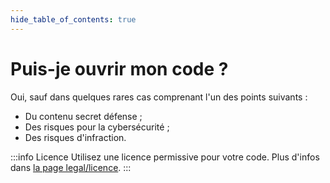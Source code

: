 ```yaml
---
hide_table_of_contents: true
---
```


# Puis-je ouvrir mon code ?

Oui, sauf dans quelques rares cas comprenant l'un des points suivants :

- Du contenu secret défense ;
- Des risques pour la cybersécurité ;
- Des risques d'infraction.

:::info Licence
Utilisez une licence permissive pour votre code. Plus d'infos dans [la page legal/licence](legal/license.mdx).
:::
